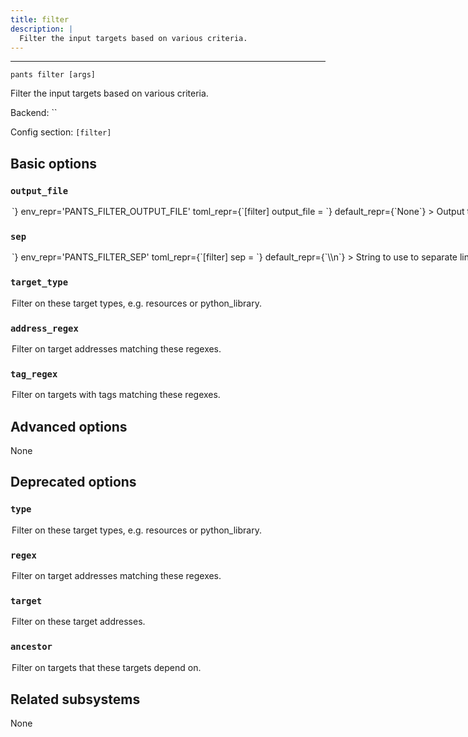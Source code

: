 ```yaml
---
title: filter
description: |
  Filter the input targets based on various criteria.
---
```



---

```
pants filter [args]
```

Filter the input targets based on various criteria.

Backend: <span className="color--primary">``</span>

Config section: <span className="color--primary">`[filter]`</span>

<span className={styles.options}>

## Basic options

### `output_file`

<Option
  cli_repr={`--filter-output-file=<path>`}
  env_repr='PANTS_FILTER_OUTPUT_FILE'
  toml_repr={`[filter]
output_file = <path>`}
  default_repr={`None`}
>

Output the goal&#x27;s stdout to this file. If unspecified, outputs to stdout.

</Option>

### `sep`

<Option
  cli_repr={`--filter-sep=<separator>`}
  env_repr='PANTS_FILTER_SEP'
  toml_repr={`[filter]
sep = <separator>`}
  default_repr={`\\n`}
>

String to use to separate lines in line-oriented output.

</Option>

### `target_type`

<Option
  cli_repr={`--filter-target-type="[[+-]type1,type2,..., [+-]type1,type2,..., ...]"`}
  env_repr='PANTS_FILTER_TARGET_TYPE'
  toml_repr={`[filter]
target_type = [
    [+-]type1,type2,...,
    [+-]type1,type2,...,
    ...,
]`}
  default_repr={`[]`}
>

Filter on these target types, e.g. `resources` or `python_library`.

</Option>

### `address_regex`

<Option
  cli_repr={`--filter-address-regex="[[+-]regex1,regex2,..., [+-]regex1,regex2,..., ...]"`}
  env_repr='PANTS_FILTER_ADDRESS_REGEX'
  toml_repr={`[filter]
address_regex = [
    [+-]regex1,regex2,...,
    [+-]regex1,regex2,...,
    ...,
]`}
  default_repr={`[]`}
>

Filter on target addresses matching these regexes.

</Option>

### `tag_regex`

<Option
  cli_repr={`--filter-tag-regex="[[+-]regex1,regex2,..., [+-]regex1,regex2,..., ...]"`}
  env_repr='PANTS_FILTER_TAG_REGEX'
  toml_repr={`[filter]
tag_regex = [
    [+-]regex1,regex2,...,
    [+-]regex1,regex2,...,
    ...,
]`}
  default_repr={`[]`}
>

Filter on targets with tags matching these regexes.

</Option>

## Advanced options

None

## Deprecated options

### `type`

<Option
  cli_repr={`--filter-type="[[+-]type1,type2,..., [+-]type1,type2,..., ...]"`}
  env_repr='PANTS_FILTER_TYPE'
  toml_repr={`[filter]
type = [
    [+-]type1,type2,...,
    [+-]type1,type2,...,
    ...,
]`}
  default_repr={`[]`}
  removal_version='2.1.0.dev0'
  removal_hint={'Use `--target-type` instead of `--type`.'}
>

Filter on these target types, e.g. `resources` or `python_library`.

</Option>

### `regex`

<Option
  cli_repr={`--filter-regex="[[+-]regex1,regex2,..., [+-]regex1,regex2,..., ...]"`}
  env_repr='PANTS_FILTER_REGEX'
  toml_repr={`[filter]
regex = [
    [+-]regex1,regex2,...,
    [+-]regex1,regex2,...,
    ...,
]`}
  default_repr={`[]`}
  removal_version='2.1.0.dev0'
  removal_hint={'Use `--address-regex` instead of `--regex`.'}
>

Filter on target addresses matching these regexes.

</Option>

### `target`

<Option
  cli_repr={`--filter-target="[[+-]spec1,spec2,..., [+-]spec1,spec2,..., ...]"`}
  env_repr='PANTS_FILTER_TARGET'
  toml_repr={`[filter]
target = [
    [+-]spec1,spec2,...,
    [+-]spec1,spec2,...,
    ...,
]`}
  default_repr={`[]`}
  removal_version='2.1.0.dev0'
  removal_hint={'`--filter-target` was removed because it is similar to `--filter-address-regex`. If you still need this feature, please message us on Slack (https://www.pantsbuild.org/docs/community).'}
>

Filter on these target addresses.

</Option>

### `ancestor`

<Option
  cli_repr={`--filter-ancestor="[[+-]spec1,spec2,..., [+-]spec1,spec2,..., ...]"`}
  env_repr='PANTS_FILTER_ANCESTOR'
  toml_repr={`[filter]
ancestor = [
    [+-]spec1,spec2,...,
    [+-]spec1,spec2,...,
    ...,
]`}
  default_repr={`[]`}
  removal_version='2.1.0.dev0'
  removal_hint={'`--filter-ancestor` was removed because it is not trivial to implement. If you still need this feature, please message us on Slack (https://www.pantsbuild.org/docs/community).'}
>

Filter on targets that these targets depend on.

</Option>

## Related subsystems

None

</span>
